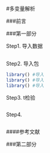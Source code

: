#多变量解析

###前言


###第一部分


Step1. 导入数据

```r

```


Step2. 导入包

```r
library() #导入
library() #导入
library() #导入
```


Step3. t检验

```r

```

Step4. 

```r

```

####参考文献


###第二部分